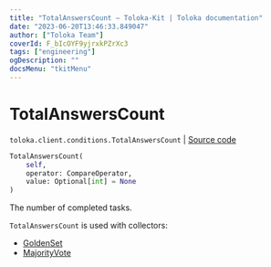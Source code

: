 ```yaml
---
title: "TotalAnswersCount — Toloka-Kit | Toloka documentation"
date: "2023-06-20T13:46:33.849047"
author: ["Toloka Team"]
coverId: F_bIcOYF9yjrxkPZrXc3
tags: ["engineering"]
ogDescription: ""
docsMenu: "tkitMenu"
---
```


# TotalAnswersCount

`toloka.client.conditions.TotalAnswersCount` | [Source code](https://github.com/Toloka/toloka-kit/blob/v1.2.0/src/client/conditions.py#L343)

```python
TotalAnswersCount(
    self,
    operator: CompareOperator,
    value: Optional[int] = None
)
```

The number of completed tasks.

`TotalAnswersCount` is used with collectors:
- [GoldenSet](/docs/toloka-kit/reference/toloka.client.collectors.GoldenSet)
- [MajorityVote](/docs/toloka-kit/reference/toloka.client.collectors.MajorityVote)